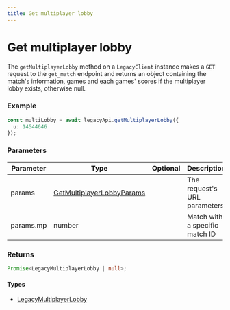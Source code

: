 ```yaml
---
title: Get multiplayer lobby
---
```


# Get multiplayer lobby

The `getMultiplayerLobby` method on a `LegacyClient` instance makes a `GET` request to the `get_match` endpoint and returns an object containing the match's information, games and each games' scores if the multiplayer lobby exists, otherwise null.

### Example

```ts
const multiLobby = await legacyApi.getMultiplayerLobby({
  u: 14544646
});
```

### Parameters

| Parameter | Type                                                                  | Optional | Description                    |
| --------- | --------------------------------------------------------------------- | -------- | ------------------------------ |
| params    | [GetMultiplayerLobbyParams](/references/get-multiplayer-lobby-params) |          | The request's URL parameters   |
| params.mp | number                                                                |          | Match with a specific match ID |

### Returns

```ts
Promise<LegacyMultiplayerLobby | null>;
```

#### Types

- [LegacyMultiplayerLobby](/references/legacy-multiplayer-lobby)
